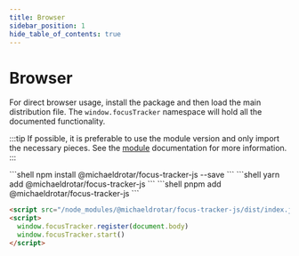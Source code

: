 ```yaml
---
title: Browser
sidebar_position: 1
hide_table_of_contents: true
---
```



# Browser

For direct browser usage, install the package and then load the main distribution file. The `window.focusTracker` namespace will hold all the documented functionality.

:::tip
If possible, it is preferable to use the module version and only import the necessary pieces.
See the [module](./module) documentation for more information.
:::

<PackageManagerTabs>
  <PackageManagerTabs.Npm>
    ```shell npm install @michaeldrotar/focus-tracker-js --save ```
  </PackageManagerTabs.Npm>
  <PackageManagerTabs.Yarn>
    ```shell yarn add @michaeldrotar/focus-tracker-js ```
  </PackageManagerTabs.Yarn>
  <PackageManagerTabs.Pnpm>
    ```shell pnpm add @michaeldrotar/focus-tracker-js ```
  </PackageManagerTabs.Pnpm>
</PackageManagerTabs>

```html
<script src="/node_modules/@michaeldrotar/focus-tracker-js/dist/index.js"></script>
<script>
  window.focusTracker.register(document.body)
  window.focusTracker.start()
</script>
```
